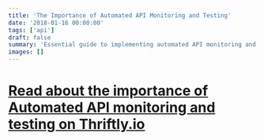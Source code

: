 ```yaml
---
title: 'The Importance of Automated API Monitoring and Testing'
date: '2018-01-16 00:00:00'
tags: ['api']
draft: false
summary: 'Essential guide to implementing automated API monitoring and testing strategies for reliable API performance and quality assurance.'
images: []
---
```


# [Read about the importance of Automated API monitoring and testing on Thriftly.io](https://blog.thriftly.io/the-importance-of-automated-api-monitoring-and-testing) 